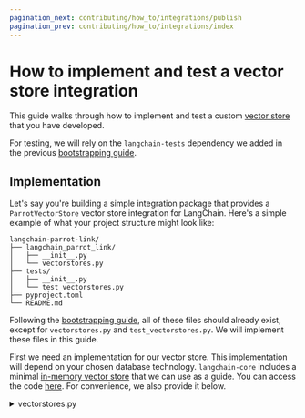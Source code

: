 ```yaml
---
pagination_next: contributing/how_to/integrations/publish
pagination_prev: contributing/how_to/integrations/index
---
```

# How to implement and test a vector store integration

This guide walks through how to implement and test a custom [vector store](/docs/concepts/vectorstores) that you have developed.

For testing, we will rely on the `langchain-tests` dependency we added in the previous [bootstrapping guide](/docs/contributing/how_to/integrations/package).

## Implementation

Let's say you're building a simple integration package that provides a `ParrotVectorStore`
vector store integration for LangChain. Here's a simple example of what your project
structure might look like:

```plaintext
langchain-parrot-link/
├── langchain_parrot_link/
│   ├── __init__.py
│   └── vectorstores.py
├── tests/
│   ├── __init__.py
│   └── test_vectorstores.py
├── pyproject.toml
└── README.md
```

Following the [bootstrapping guide](/docs/contributing/how_to/integrations/package),
all of these files should already exist, except for
`vectorstores.py` and `test_vectorstores.py`. We will implement these files in this guide.

First we need an implementation for our vector store. This implementation will depend
on your chosen database technology. `langchain-core` includes a minimal
[in-memory vector store](https://python.langchain.com/api_reference/core/vectorstores/langchain_core.vectorstores.in_memory.InMemoryVectorStore.html)
that we can use as a guide. You can access the code [here](https://github.com/langchain-ai/langchain/blob/master/libs/core/langchain_core/vectorstores/in_memory.py).
For convenience, we also provide it below.

<details>
    <summary>vectorstores.py</summary>
```python title="langchain_parrot_link/vectorstores.py"
from __future__ import annotations

import json
import uuid
from collections.abc import Iterator, Sequence
from pathlib import Path
from typing import Any, Callable, Optional

from langchain_core.documents import Document
from langchain_core.embeddings import Embeddings
from langchain_core.load import dumpd, load
from langchain_core.vectorstores import VectorStore
from langchain_core.vectorstores.utils import _cosine_similarity as cosine_similarity
from langchain_core.vectorstores.utils import maximal_marginal_relevance


class InMemoryVectorStore(VectorStore):
    """In-memory vector store implementation.

    Uses a dictionary, and computes cosine similarity for search using numpy.
    """

    def __init__(self, embedding: Embeddings) -> None:
        """Initialize with the given embedding function.

        Args:
            embedding: embedding function to use.
        """
        self.store: dict[str, dict[str, Any]] = {}
        self.embedding = embedding

    @property
    def embeddings(self) -> Embeddings:
        return self.embedding

    def delete(self, ids: Optional[Sequence[str]] = None, **kwargs: Any) -> None:
        if ids:
            for _id in ids:
                self.store.pop(_id, None)

    async def adelete(self, ids: Optional[Sequence[str]] = None, **kwargs: Any) -> None:
        self.delete(ids)

    def add_documents(
        self,
        documents: list[Document],
        ids: Optional[list[str]] = None,
        **kwargs: Any,
    ) -> list[str]:
        """Add documents to the store."""
        texts = [doc.page_content for doc in documents]
        vectors = self.embedding.embed_documents(texts)

        if ids and len(ids) != len(texts):
            msg = (
                f"ids must be the same length as texts. "
                f"Got {len(ids)} ids and {len(texts)} texts."
            )
            raise ValueError(msg)

        id_iterator: Iterator[Optional[str]] = (
            iter(ids) if ids else iter(doc.id for doc in documents)
        )

        ids_ = []

        for doc, vector in zip(documents, vectors):
            doc_id = next(id_iterator)
            doc_id_ = doc_id if doc_id else str(uuid.uuid4())
            ids_.append(doc_id_)
            self.store[doc_id_] = {
                "id": doc_id_,
                "vector": vector,
                "text": doc.page_content,
                "metadata": doc.metadata,
            }

        return ids_

    async def aadd_documents(
        self, documents: list[Document], ids: Optional[list[str]] = None, **kwargs: Any
    ) -> list[str]:
        """Add documents to the store."""
        texts = [doc.page_content for doc in documents]
        vectors = await self.embedding.aembed_documents(texts)

        if ids and len(ids) != len(texts):
            msg = (
                f"ids must be the same length as texts. "
                f"Got {len(ids)} ids and {len(texts)} texts."
            )
            raise ValueError(msg)

        id_iterator: Iterator[Optional[str]] = (
            iter(ids) if ids else iter(doc.id for doc in documents)
        )
        ids_: list[str] = []

        for doc, vector in zip(documents, vectors):
            doc_id = next(id_iterator)
            doc_id_ = doc_id if doc_id else str(uuid.uuid4())
            ids_.append(doc_id_)
            self.store[doc_id_] = {
                "id": doc_id_,
                "vector": vector,
                "text": doc.page_content,
                "metadata": doc.metadata,
            }

        return ids_

    def get_by_ids(self, ids: Sequence[str], /) -> list[Document]:
        """Get documents by their ids.

        Args:
            ids: The ids of the documents to get.

        Returns:
            A list of Document objects.
        """
        documents = []

        for doc_id in ids:
            doc = self.store.get(doc_id)
            if doc:
                documents.append(
                    Document(
                        id=doc["id"],
                        page_content=doc["text"],
                        metadata=doc["metadata"],
                    )
                )
        return documents

    async def aget_by_ids(self, ids: Sequence[str], /) -> list[Document]:
        """Async get documents by their ids.

        Args:
            ids: The ids of the documents to get.

        Returns:
            A list of Document objects.
        """
        return self.get_by_ids(ids)

    def _similarity_search_with_score_by_vector(
        self,
        embedding: list[float],
        k: int = 4,
        filter: Optional[Callable[[Document], bool]] = None,
        **kwargs: Any,
    ) -> list[tuple[Document, float, list[float]]]:
        # get all docs with fixed order in list
        docs = list(self.store.values())

        if filter is not None:
            docs = [
                doc
                for doc in docs
                if filter(Document(page_content=doc["text"], metadata=doc["metadata"]))
            ]

        if not docs:
            return []

        similarity = cosine_similarity([embedding], [doc["vector"] for doc in docs])[0]

        # get the indices ordered by similarity score
        top_k_idx = similarity.argsort()[::-1][:k]

        return [
            (
                Document(
                    id=doc_dict["id"],
                    page_content=doc_dict["text"],
                    metadata=doc_dict["metadata"],
                ),
                float(similarity[idx].item()),
                doc_dict["vector"],
            )
            for idx in top_k_idx
            # Assign using walrus operator to avoid multiple lookups
            if (doc_dict := docs[idx])
        ]

    def similarity_search_with_score_by_vector(
        self,
        embedding: list[float],
        k: int = 4,
        filter: Optional[Callable[[Document], bool]] = None,
        **kwargs: Any,
    ) -> list[tuple[Document, float]]:
        return [
            (doc, similarity)
            for doc, similarity, _ in self._similarity_search_with_score_by_vector(
                embedding=embedding, k=k, filter=filter, **kwargs
            )
        ]

    def similarity_search_with_score(
        self,
        query: str,
        k: int = 4,
        **kwargs: Any,
    ) -> list[tuple[Document, float]]:
        embedding = self.embedding.embed_query(query)
        docs = self.similarity_search_with_score_by_vector(
            embedding,
            k,
            **kwargs,
        )
        return docs

    async def asimilarity_search_with_score(
        self, query: str, k: int = 4, **kwargs: Any
    ) -> list[tuple[Document, float]]:
        embedding = await self.embedding.aembed_query(query)
        docs = self.similarity_search_with_score_by_vector(
            embedding,
            k,
            **kwargs,
        )
        return docs

    def similarity_search_by_vector(
        self,
        embedding: list[float],
        k: int = 4,
        **kwargs: Any,
    ) -> list[Document]:
        docs_and_scores = self.similarity_search_with_score_by_vector(
            embedding,
            k,
            **kwargs,
        )
        return [doc for doc, _ in docs_and_scores]

    async def asimilarity_search_by_vector(
        self, embedding: list[float], k: int = 4, **kwargs: Any
    ) -> list[Document]:
        return self.similarity_search_by_vector(embedding, k, **kwargs)

    def similarity_search(
        self, query: str, k: int = 4, **kwargs: Any
    ) -> list[Document]:
        return [doc for doc, _ in self.similarity_search_with_score(query, k, **kwargs)]

    async def asimilarity_search(
        self, query: str, k: int = 4, **kwargs: Any
    ) -> list[Document]:
        return [
            doc
            for doc, _ in await self.asimilarity_search_with_score(query, k, **kwargs)
        ]

    def max_marginal_relevance_search_by_vector(
        self,
        embedding: list[float],
        k: int = 4,
        fetch_k: int = 20,
        lambda_mult: float = 0.5,
        **kwargs: Any,
    ) -> list[Document]:
        prefetch_hits = self._similarity_search_with_score_by_vector(
            embedding=embedding,
            k=fetch_k,
            **kwargs,
        )

        try:
            import numpy as np
        except ImportError as e:
            msg = (
                "numpy must be installed to use max_marginal_relevance_search "
                "pip install numpy"
            )
            raise ImportError(msg) from e

        mmr_chosen_indices = maximal_marginal_relevance(
            np.array(embedding, dtype=np.float32),
            [vector for _, _, vector in prefetch_hits],
            k=k,
            lambda_mult=lambda_mult,
        )
        return [prefetch_hits[idx][0] for idx in mmr_chosen_indices]

    def max_marginal_relevance_search(
        self,
        query: str,
        k: int = 4,
        fetch_k: int = 20,
        lambda_mult: float = 0.5,
        **kwargs: Any,
    ) -> list[Document]:
        embedding_vector = self.embedding.embed_query(query)
        return self.max_marginal_relevance_search_by_vector(
            embedding_vector,
            k,
            fetch_k,
            lambda_mult=lambda_mult,
            **kwargs,
        )

    async def amax_marginal_relevance_search(
        self,
        query: str,
        k: int = 4,
        fetch_k: int = 20,
        lambda_mult: float = 0.5,
        **kwargs: Any,
    ) -> list[Document]:
        embedding_vector = await self.embedding.aembed_query(query)
        return self.max_marginal_relevance_search_by_vector(
            embedding_vector,
            k,
            fetch_k,
            lambda_mult=lambda_mult,
            **kwargs,
        )

    @classmethod
    def from_texts(
        cls,
        texts: list[str],
        embedding: Embeddings,
        metadatas: Optional[list[dict]] = None,
        **kwargs: Any,
    ) -> InMemoryVectorStore:
        store = cls(
            embedding=embedding,
        )
        store.add_texts(texts=texts, metadatas=metadatas, **kwargs)
        return store

    @classmethod
    async def afrom_texts(
        cls,
        texts: list[str],
        embedding: Embeddings,
        metadatas: Optional[list[dict]] = None,
        **kwargs: Any,
    ) -> InMemoryVectorStore:
        store = cls(
            embedding=embedding,
        )
        await store.aadd_texts(texts=texts, metadatas=metadatas, **kwargs)
        return store

    @classmethod
    def load(
        cls, path: str, embedding: Embeddings, **kwargs: Any
    ) -> InMemoryVectorStore:
        """Load a vector store from a file.

        Args:
            path: The path to load the vector store from.
            embedding: The embedding to use.
            kwargs: Additional arguments to pass to the constructor.

        Returns:
            A VectorStore object.
        """
        _path: Path = Path(path)
        with _path.open("r") as f:
            store = load(json.load(f))
        vectorstore = cls(embedding=embedding, **kwargs)
        vectorstore.store = store
        return vectorstore

    def dump(self, path: str) -> None:
        """Dump the vector store to a file.

        Args:
            path: The path to dump the vector store to.
        """
        _path: Path = Path(path)
        _path.parent.mkdir(exist_ok=True, parents=True)
        with _path.open("w") as f:
            json.dump(dumpd(self.store), f, indent=2)

```
</details>

All vector stores must inherit from the [VectorStore](https://python.langchain.com/api_reference/core/vectorstores/langchain_core.vectorstores.base.VectorStore.html)
base class. This interface consists of methods for writing, deleting and searching
for documents in the vector store.

`VectorStore` supports a variety of synchronous and asynchronous search types (e.g., 
nearest-neighbor or maximum marginal relevance), as well as interfaces for adding
documents to the store. See the [API Reference](https://python.langchain.com/api_reference/core/vectorstores/langchain_core.vectorstores.base.VectorStore.html)
for all supported methods. The required methods are tabulated below:

| Method/Property         | Description                                          |
|------------------------ |------------------------------------------------------|
| `add_documents`         | Add documents to the vector store.                   |
| `delete`                | Delete selected documents from vector store (by IDs) |
| `get_by_ids`            | Get selected documents from vector store (by IDs)    |
| `similarity_search`     | Get documents most similar to a query.               |
| `embeddings` (property) | Embeddings object for vector store.                  |
| `from_texts`            | Instantiate vector store via adding texts.           |

Note that `InMemoryVectorStore` implements some optional search types, as well as
convenience methods for loading and dumping the object to a file, but this is not
necessary for all implementations.

:::tip

The in-memory vector store is tested against the standard tests in the LangChain
Github repository. You can always use this as a starting point.

- [Model implementation](https://github.com/langchain-ai/langchain/blob/master/libs/core/langchain_core/vectorstores/in_memory.py)
- [Tests](https://github.com/langchain-ai/langchain/blob/master/libs/standard-tests/tests/unit_tests/test_in_memory_vectorstore.py)

:::

## Testing

To implement our test files, we will subclass test classes from the `langchain_tests`
package. These test classes contain the tests that will be run. We will just need to
configure what vector store implementation is tested.

### Setup

First we need to install certain dependencies. These include:

- `pytest`: For running tests
- `pytest-asyncio`: For testing async functionality
- `langchain-tests`: For importing standard tests
- `langchain-core`: This should already be installed, but is needed to define our integration.

If you followed the previous [bootstrapping guide](/docs/contributing/how_to/integrations/package/),
these should already be installed.

### Add and configure standard tests

The `langchain-test` package implements suites of tests for testing vector store
integrations. By subclassing the base classes for each standard test, you
get all of the standard tests for that type.

:::note

The full set of tests that run can be found in the API reference. See details:

- [Sync tests API reference](https://python.langchain.com/api_reference/standard_tests/integration_tests/langchain_tests.integration_tests.vectorstores.ReadWriteTestSuite.html)
- [Async tests API reference](https://python.langchain.com/api_reference/standard_tests/integration_tests/langchain_tests.integration_tests.vectorstores.AsyncReadWriteTestSuite.html)

:::

Here's how you would configure the standard tests for a typical vector store (using
`ParrotVectorStore` as a placeholder):

```python
# title="tests/integration_tests/test_vectorstores.py"

from typing import AsyncGenerator, Generator

import pytest
from langchain_core.vectorstores import VectorStore
from langchain_parrot_link.vectorstores import ParrotVectorStore
from langchain_tests.integration_tests.vectorstores import (
    AsyncReadWriteTestSuite,
    ReadWriteTestSuite,
)


class TestSync(ReadWriteTestSuite):
    @pytest.fixture()
    def vectorstore(self) -> Generator[VectorStore, None, None]:  # type: ignore
        """Get an empty vectorstore."""
        store = ParrotVectorStore(self.get_embeddings())
        # note: store should be EMPTY at this point
        # if you need to delete data, you may do so here
        try:
            yield store
        finally:
            # cleanup operations, or deleting data
            pass


class TestAsync(AsyncReadWriteTestSuite):
    @pytest.fixture()
    async def vectorstore(self) -> AsyncGenerator[VectorStore, None]:  # type: ignore
        """Get an empty vectorstore."""
        store = ParrotVectorStore(self.get_embeddings())
        # note: store should be EMPTY at this point
        # if you need to delete data, you may do so here
        try:
            yield store
        finally:
            # cleanup operations, or deleting data
            pass
```

There are separate suites for testing synchronous and asynchronous methods.
Configuring the tests consists of implementing pytest fixtures for setting up an
empty vector store and tearing down the vector store after the test run ends.

For example, below is the `ReadWriteTestSuite` for the [Chroma](https://python.langchain.com/docs/integrations/vectorstores/chroma/)
integration:

```python
from typing import Generator

import pytest
from langchain_core.vectorstores import VectorStore
from langchain_tests.integration_tests.vectorstores import ReadWriteTestSuite

from langchain_chroma import Chroma


class TestSync(ReadWriteTestSuite):
    @pytest.fixture()
    def vectorstore(self) -> Generator[VectorStore, None, None]:  # type: ignore
        """Get an empty vectorstore."""
        store = Chroma(embedding_function=self.get_embeddings())
        try:
            yield store
        finally:
            store.delete_collection()
            pass
```

Note that before the initial `yield`, we instantiate the vector store with an
[embeddings](/docs/concepts/embedding_models/) object. This is a pre-defined
["fake" embeddings model](https://python.langchain.com/api_reference/standard_tests/integration_tests/langchain_tests.integration_tests.vectorstores.ReadWriteTestSuite.html#langchain_tests.integration_tests.vectorstores.ReadWriteTestSuite.get_embeddings)
that will generate short, arbitrary vectors for documents. You can use a different
embeddings object if desired.

In the `finally` block, we call whatever integration-specific logic is needed to
bring the vector store to a clean state. This logic is executed when the test run
ends (e.g., even if tests fail).

### Run standard tests

After setting tests up, you would run them with the following command from your project root:

```shell
pytest --asyncio-mode=auto tests/integration_tests
```

### Test suite information and troubleshooting

Each test method documents:

1. Troubleshooting tips;
2. (If applicable) how test can be skipped.

This information along with the full set of tests that run can be found in the API
reference. See details:

- [Sync tests API reference](https://python.langchain.com/api_reference/standard_tests/integration_tests/langchain_tests.integration_tests.vectorstores.ReadWriteTestSuite.html)
- [Async tests API reference](https://python.langchain.com/api_reference/standard_tests/integration_tests/langchain_tests.integration_tests.vectorstores.AsyncReadWriteTestSuite.html)
